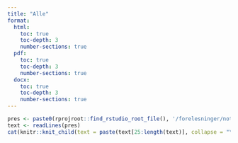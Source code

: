 ```yaml
---
title: "Alle"
format: 
  html:
    toc: true
    toc-depth: 3
    number-sections: true
  pdf:
    toc: true
    toc-depth: 3
    number-sections: true
  docx:
    toc: true
    toc-depth: 3
    number-sections: true
---
```



```r
pres <- paste0(rprojroot::find_rstudio_root_file(), '/forelesninger/notater.qmd')
text <- readLines(pres)
cat(knitr::knit_child(text = paste(text[25:length(text)], collapse = "\n"), quiet = TRUE))
```

















